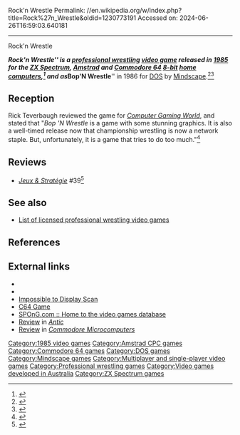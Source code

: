 Rock'n Wrestle
Permalink: //en.wikipedia.org/w/index.php?title=Rock%27n_Wrestle&oldid=1230773191
Accessed on: 2024-06-26T16:59:03.640181



------
Rock'n Wrestle
{{Short description|1985 video game}}
{{refimprove|date=September 2020}}
{{Infobox video game
|title= Rock'n Wrestle
|image= Rock'n Wrestle coverart.png
|caption=
|developer= [[Beam Software]]
|publisher= [[Krome Studios Melbourne|Melbourne House]],<ref>{{cite web|url=http://www.gb64.com/game.php?id=6440&d=18 |title=Rock'n Wrestle Information |publisher=GB64.com}}</ref><BR>[[Mindscape (company)|Mindscape]]
|designer= Gregg Barnett, Bruce Bayley, Cameron Duffy, Damien Watharow
|composer = Neil Brennan
|engine=
|released= 1985
|genre= [[Professional wrestling|Wrestling]]
|modes= [[Single-player]], [[multiplayer]]
|platforms= [[Commodore 64]], [[ZX Spectrum]], [[Amstrad CPC]],<ref>{{cite web|url=http://spong.com/game/11021752/Rock-n-Wrestle-C64 |title=Rock'n Wrestle Information at |publisher=spong.com}}</ref> [[DOS]]
}}

'''''Rock'n Wrestle''''' is a [[professional wrestling]] [[video game]] released in [[1985 in video gaming|1985]] for the [[ZX Spectrum]], [[Amstrad]] and [[Commodore 64]] [[8-bit]] [[home computer]]s,<ref>{{cite web|url=http://www.gb64.com/oldsite/gameofweek/12/gotw_rocknwrestle.htm |title=gamebase64.com - The Gamebase Collection |publisher=Gb64.com |date= |accessdate=2012-10-25}}</ref> and as '''''Bop'N Wrestle''''' in 1986 for [[DOS]] by [[Mindscape (company)|Mindscape]].<ref>{{cite web |url=https://archive.org/details/msdos_BopN_Wrestle_1986 |title=Bop'N Wrestle |year=1986 |publisher=[[Internet Archive]] |accessdate=30 June 2019}}</ref><ref>{{cite web |url=https://www.mobygames.com/game/dos/bopn-wrestle |title=Bop'N Wrestle |publisher=[[MobyGames]] |accessdate=30 June 2019}}</ref>

==Reception==
Rick Teverbaugh reviewed the game for ''[[Computer Gaming World]]'', and stated that "''Bop 'N Wrestle'' is a game with some stunning graphics. It is also a well-timed release now that championship wrestling is now a network staple. But, unfortunately, it is a game that tries to do too much."<ref name="CGW30">{{cite magazine |last=Teverbaugh |first=Rick |title=Sports Scoreboard |magazine=Computer Gaming World |date=August 1986 |volume=1 |issue=30 |pages=21}}</ref>

==Reviews==
*''[[:fr:Jeux et Stratégie|Jeux & Stratégie]]'' #39<ref>{{cite web | url=https://archive.org/details/jeux-et-strategie-39/page/72/mode/2up | title=Jeux & stratégie 39 | date=June 1986 }}</ref>

==See also==
*[[List of licensed professional wrestling video games]]

==References==
{{reflist}}

==External links==
*{{lemon64 game|id=2166}}
*{{gb64 game|id=6440}}
*[http://www.zzap64.co.uk/cgi-bin/displaypage.pl?issue=012&amp;page=037&amp;thumbstart=0&amp;magazine=zzap&amp;check=1 Impossible to Display Scan]
*[http://www.the-commodore-zone.com/user/index.php?p=getitem&db_id=1&item_id=784 C64 Game]
*[http://spong.com/game/11021752/Rock-n-Wrestle-C64 SPOnG.com :: Home to the video games database]
*[https://archive.org/details/1988-02-anticmagazine/page/n25/mode/2up Review] in ''[[Antic (magazine)|Antic]]''
*[https://archive.org/details/Commodore_MicroComputer_Issue_44_1986_Nov_Dec/page/n21/mode/2up Review] in ''[[Commodore Microcomputers]]''

{{Portal bar|Video games}}

[[Category:1985 video games]]
[[Category:Amstrad CPC games]]
[[Category:Commodore 64 games]]
[[Category:DOS games]]
[[Category:Mindscape games]]
[[Category:Multiplayer and single-player video games]]
[[Category:Professional wrestling games]]
[[Category:Video games developed in Australia]]
[[Category:ZX Spectrum games]]


{{8bitcomputer-game-stub}}
{{sports-videogame-stub}}